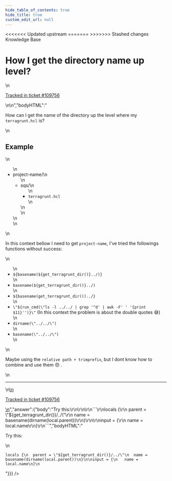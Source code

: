 ```yaml
---
hide_table_of_contents: true
hide_title: true
custom_edit_url: null
---
```



<head>
<<<<<<< Updated upstream
  <link rel="canonical" href="https://github.com/tnn-tnn-tnn-tnn-tnn-gruntwork-io/knowledge-base/discussions/625" />
=======
  <link rel="canonical" href="https://github.com/tnn-gruntwork-io/knowledge-base/discussions/625" />
>>>>>>> Stashed changes
</head>

<CenterLayout>
<span className="searchCategory">Knowledge Base</span>
<h1>How I get the directory name up level?</h1>
<GitHub discussion={{"id":"D_kwDOF8slf84AR_H3","number":625,"author":{"login":"weyderfs"},"title":"How I get the directory name up level?","body":"\nHow can I get the name of the directory up the level where my `terragrunt.hcl` is?\r\n\r\n## Example\r\n\r\n- project-name/\r\n   - sqs/\r\n      - `terragrunt.hcl`\r\n\r\nIn this context bellow I need to get `project-name`, I've tried the followings functions without success:\r\n\r\n* `${basename(${get_terragrunt_dir()}../)}`\r\n* `basename(${get_terragrunt_dir()}../)`\r\n* `${basename(get_terragrunt_dir())../}`\r\n* `\"${run_cmd(\"ls -l ../../ | grep '^d' | awk -F' ' '{print $11}'')}\"` (In this context the problem is about the double quotes 😅)\r\n* `dirname(\"../../\")`\r\n* `basename(\"../../\")`\r\n\r\nMaybe using the `relative path + trimprefix`, but I dont know how to combine and use them 😞 .\n\n---\n\n<ins datetime=\"2023-01-02T19:12:11Z\">\n  <p><a href=\"https://support.gruntwork.io/hc/requests/109756\">Tracked in ticket #109756</a></p>\n</ins>\n","bodyHTML":"<p dir=\"auto\">How can I get the name of the directory up the level where my <code class=\"notranslate\">terragrunt.hcl</code> is?</p>\n<h2 dir=\"auto\">Example</h2>\n<ul dir=\"auto\">\n<li>project-name/\n<ul dir=\"auto\">\n<li>sqs/\n<ul dir=\"auto\">\n<li><code class=\"notranslate\">terragrunt.hcl</code></li>\n</ul>\n</li>\n</ul>\n</li>\n</ul>\n<p dir=\"auto\">In this context bellow I need to get <code class=\"notranslate\">project-name</code>, I've tried the followings functions without success:</p>\n<ul dir=\"auto\">\n<li><code class=\"notranslate\">${basename(${get_terragrunt_dir()}../)}</code></li>\n<li><code class=\"notranslate\">basename(${get_terragrunt_dir()}../)</code></li>\n<li><code class=\"notranslate\">${basename(get_terragrunt_dir())../}</code></li>\n<li><code class=\"notranslate\">\"${run_cmd(\"ls -l ../../ | grep '^d' | awk -F' ' '{print $11}'')}\"</code> (In this context the problem is about the double quotes <g-emoji class=\"g-emoji\" alias=\"sweat_smile\" fallback-src=\"https://github.githubassets.com/images/icons/emoji/unicode/1f605.png\">😅</g-emoji>)</li>\n<li><code class=\"notranslate\">dirname(\"../../\")</code></li>\n<li><code class=\"notranslate\">basename(\"../../\")</code></li>\n</ul>\n<p dir=\"auto\">Maybe using the <code class=\"notranslate\">relative path + trimprefix</code>, but I dont know how to combine and use them <g-emoji class=\"g-emoji\" alias=\"disappointed\" fallback-src=\"https://github.githubassets.com/images/icons/emoji/unicode/1f61e.png\">😞</g-emoji> .</p>\n<hr>\n<ins datetime=\"2023-01-02T19:12:11Z\">\n  <p dir=\"auto\"><a href=\"https://support.gruntwork.io/hc/requests/109756\" rel=\"nofollow\">Tracked in ticket #109756</a></p>\n</ins>","answer":{"body":"Try this:\r\n\r\n\r\n```\r\nlocals {\r\n  parent = \"${get_terragrunt_dir()}/../\"\r\n  name = basename(dirname(local.parent))\r\n}\r\n\r\ninput = {\r\n   name = local.name\r\n}\r\n```","bodyHTML":"<p dir=\"auto\">Try this:</p>\n<div class=\"snippet-clipboard-content notranslate position-relative overflow-auto\" data-snippet-clipboard-copy-content=\"locals {\n  parent = &quot;${get_terragrunt_dir()}/../&quot;\n  name = basename(dirname(local.parent))\n}\n\ninput = {\n   name = local.name\n}\"><pre class=\"notranslate\"><code class=\"notranslate\">locals {\n  parent = \"${get_terragrunt_dir()}/../\"\n  name = basename(dirname(local.parent))\n}\n\ninput = {\n   name = local.name\n}\n</code></pre></div>"}}} />

</CenterLayout>
  

<!-- ##DOCS-SOURCER-START
{
  "sourcePlugin": "github-discussions",
  "hash": "f69d2e444ede364fcc4d7cb304fa4230"
}
##DOCS-SOURCER-END -->
